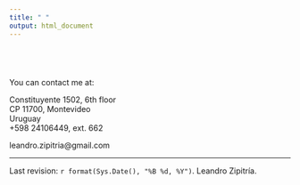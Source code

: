 ```yaml
---
title: " "
output: html_document
---
```


#

\

You can contact me at:

Constituyente 1502, 6th floor  
CP 11700, Montevideo  
Uruguay  
+598 24106449, ext. 662  
  
leandro.zipitria@gmail.com

***

Last revision: `r format(Sys.Date(), "%B %d, %Y")`. Leandro Zipitría.